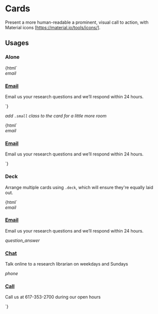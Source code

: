 
<Meta title="No Javascript|cards" />

# Cards 
  
Present a more human-readable a prominent, visual call to action, with Material icons [https://material.io/tools/icons/].

## Usages 

### Alone

<Preview>
  <Story name="alone-default">
    {html`
      <div class="card">
        <i class="material-icons" onclick="window.open('/form.php?quid=511','_self')">email</i>
        <div class="inline">
          <h3><a href="/form.php?quid=511">Email</a></h3>
          <p>Email us your research questions and we&rsquo;ll respond within 24 hours.</p>
        </div>
      </div>
    `}
  </Story>
</Preview>

_add `.small` class to the card for a little more room_

<Preview>
  <Story name="alone-small">
    {html`
      <div class="card small">
        <i class="material-icons" onclick="window.open('/form.php?quid=511','_self')">email</i>
        <div class="inline">
          <h3><a href="/form.php?quid=511">Email</a></h3>
          <p>Email us your research questions and we&rsquo;ll respond within 24 hours.</p>
        </div>
      </div>
    `}
  </Story>
</Preview>

### Deck 

Arrange multiple cards using `.deck`, which will ensure they're equally laid out.

<Preview>
  <Story name="deck-small">
    {html`
      <div class="deck">
        <div class="card small">
          <i class="material-icons" onclick="window.open('/form.php?quid=511','_self')">email</i>
          <div class="inline">
            <h3><a href="/form.php?quid=511">Email</a></h3>
            <p>Email us your research questions and we&rsquo;ll respond within 24 hours.</p>
          </div>
        </div>
        <div class="card small">
          <i class="material-icons" onclick="document.querySelector('button.s-lch-widget-float-btn').click();">question_answer</i>  
          <div class="inline">
            <h3><a onclick="document.querySelector('button.s-lch-widget-float-btn').click();" href="javascript:void(0)">Chat</a></h3>
            <p>Talk online to a research librarian on weekdays and Sundays</p>
          </div>
        </div>
        <div class="card small">
          <i class="material-icons" onclick="window.open('tel:6173532700','_self')">phone</i>
          <div class="inline">
            <h3><a href="tel:6173532700">Call</a></h3>
            <p>Call us at 617-353-2700 during our open hours</p>
          </div>
        </div>
      </div>
    `}
  </Story>
</Preview>
